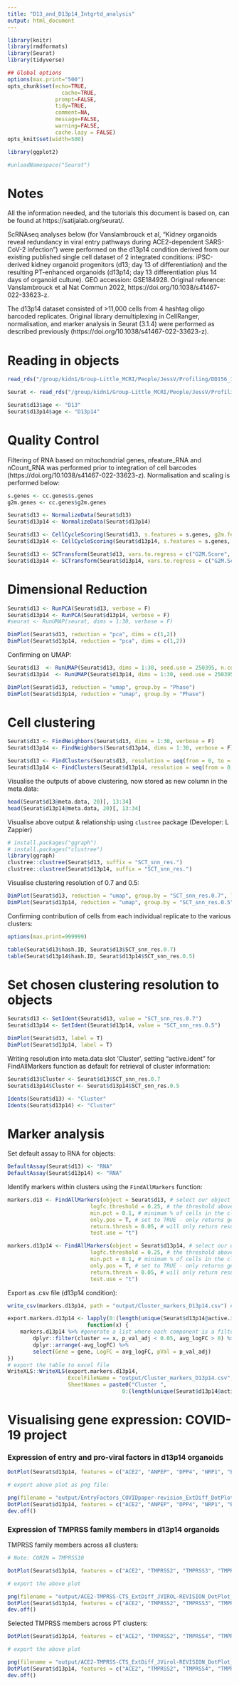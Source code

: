 ```yaml
---
title: "D13_and_D13p14_Intgrtd_analysis"
output: html_document
---
```


```r
library(knitr)
library(rmdformats)
library(Seurat)
library(tidyverse)

## Global options
options(max.print="500")
opts_chunk$set(echo=TRUE,
	             cache=TRUE,
               prompt=FALSE,
               tidy=TRUE,
               comment=NA,
               message=FALSE,
               warning=FALSE,
               cache.lazy = FALSE)
opts_knit$set(width=500)

library(ggplot2)

```

```r
#unloadNamespace("Seurat")
```

# Notes

All the information needed, and the tutorials this document is based on, can be found at https://satijalab.org/seurat/.

ScRNAseq analyses below (for Vanslambrouck et al, "Kidney organoids reveal redundancy in viral entry pathways during ACE2-dependent SARS-CoV-2 infection") were performed on the d13p14 condition derived from our existing published single cell dataset of 2 integrated conditions: iPSC-derived kidney organoid progenitors (d13; day 13 of differentiation) and the resulting PT-enhanced organoids (d13p14; day 13 differentiation plus 14 days of organoid culture). GEO accession: GSE184928. Original reference: Vanslambrouck et al Nat Commun 2022, https://doi.org/10.1038/s41467-022-33623-z. 

The d13p14 dataset consisted of >11,000 cells from 4 hashtag oligo barcoded replicates. Original library demultiplexing in CellRanger, normalisation, and marker analysis in Seurat (3.1.4) were performed as described previously (https://doi.org/10.1038/s41467-022-33623-z). 

# Reading in objects 


```r
read_rds("/group/kidn1/Group-Little_MCRI/People/JessV/Profiling/DD156_1502cln2_ExtDiff_CDBLY2_scRNASeq/ExtDiff_Hashing.rds")

```


```r
Seurat <- read_rds("/group/kidn1/Group-Little_MCRI/People/JessV/Profiling/DD156_1502cln2_ExtDiff_CDBLY2_scRNASeq/ExtDiff_Hashing.rds")

```


```r

Seurat$d13$age <- "D13"
Seurat$d13p14$age <- "D13p14"

```


# Quality Control

Filtering of RNA based on mitochondrial genes, nfeature_RNA and nCount_RNA was performed prior to integration of cell barcodes (https://doi.org/10.1038/s41467-022-33623-z). Normalisation and scaling is performed below: 


```r
s.genes <- cc.genes$s.genes
g2m.genes <- cc.genes$g2m.genes

Seurat$d13 <- NormalizeData(Seurat$d13)
Seurat$d13p14 <- NormalizeData(Seurat$d13p14)

Seurat$d13 <- CellCycleScoring(Seurat$d13, s.features = s.genes, g2m.features = g2m.genes, set.ident = TRUE)
Seurat$d13p14 <- CellCycleScoring(Seurat$d13p14, s.features = s.genes, g2m.features = g2m.genes, set.ident = TRUE)

Seurat$d13 <- SCTransform(Seurat$d13, vars.to.regress = c("G2M.Score", "S.Score"), verbose = FALSE)
Seurat$d13p14 <- SCTransform(Seurat$d13p14, vars.to.regress = c("G2M.Score", "S.Score"), verbose = FALSE)
```

# Dimensional Reduction

```r
Seurat$d13 <- RunPCA(Seurat$d13, verbose = F)
Seurat$d13p14 <- RunPCA(Seurat$d13p14, verbose = F)
#seurat <- RunUMAP(seurat, dims = 1:30, verbose = F)

DimPlot(Seurat$d13, reduction = "pca", dims = c(1,2))
DimPlot(Seurat$d13p14, reduction = "pca", dims = c(1,2))
```

Confirming on UMAP:

```r
Seurat$d13  <- RunUMAP(Seurat$d13, dims = 1:30, seed.use = 250395, n.components = 2)
Seurat$d13p14  <- RunUMAP(Seurat$d13p14, dims = 1:30, seed.use = 250395, n.components = 2)

DimPlot(Seurat$d13, reduction = "umap", group.by = "Phase")
DimPlot(Seurat$d13p14, reduction = "umap", group.by = "Phase")

```

# Cell clustering

```r
Seurat$d13 <- FindNeighbors(Seurat$d13, dims = 1:30, verbose = F)
Seurat$d13p14 <- FindNeighbors(Seurat$d13p14, dims = 1:30, verbose = F)

Seurat$d13 <- FindClusters(Seurat$d13, resolution = seq(from = 0, to = 2, by = 0.1), verbose = F)
Seurat$d13p14 <- FindClusters(Seurat$d13p14, resolution = seq(from = 0, to = 2, by = 0.1), verbose = F)

```

Visualise the outputs of above clustering, now stored as new column in the meta.data:

```r
head(Seurat$d13@meta.data, 20)[, 13:34]
head(Seurat$d13p14@meta.data, 20)[, 13:34]
```

Visualise above output & relationship using `clustree` package (Developer: L Zappier)

```r
# install.packages("ggraph")
# install.packages("clustree")
library(ggraph)
clustree::clustree(Seurat$d13, suffix = "SCT_snn_res.")
clustree::clustree(Seurat$d13p14, suffix = "SCT_snn_res.")
```

Visualise clustering resolution of 0.7 and 0.5:

```r
DimPlot(Seurat$d13, reduction = "umap", group.by = "SCT_snn_res.0.7", label = T)
DimPlot(Seurat$d13p14, reduction = "umap", group.by = "SCT_snn_res.0.5", label = T)

```

Confirming contribution of cells from each individual replicate to the various clusters: 

```r
options(max.print=999999)
```

```r
table(Seurat$d13$hash.ID, Seurat$d13$SCT_snn_res.0.7)
table(Seurat$d13p14$hash.ID, Seurat$d13p14$SCT_snn_res.0.5)
```

# Set chosen clustering resolution to objects

```r
Seurat$d13 <- SetIdent(Seurat$d13, value = "SCT_snn_res.0.7")
Seurat$d13p14 <- SetIdent(Seurat$d13p14, value = "SCT_snn_res.0.5")

DimPlot(Seurat$d13, label = T)
DimPlot(Seurat$d13p14, label = T)

```

Writing resolution into meta.data slot 'Cluster', setting "active.ident" for FindAllMarkers function as default for retrieval of cluster information: 

```r
Seurat$d13$Cluster <- Seurat$d13$SCT_snn_res.0.7
Seurat$d13p14$Cluster <- Seurat$d13p14$SCT_snn_res.0.5
```

```r
Idents(Seurat$d13) <- "Cluster"
Idents(Seurat$d13p14) <- "Cluster"
```


# Marker analysis

Set default assay to RNA for objects:

```r
DefaultAssay(Seurat$d13) <- "RNA"
DefaultAssay(Seurat$d13p14) <- "RNA"
```

Identify markers within clusters using the `FindAllMarkers` function: 

```r
markers.d13 <- FindAllMarkers(object = Seurat$d13, # select our object
                          logfc.threshold = 0.25, # the threshold above which genes must be DE to be called markers. 
                          min.pct = 0.1, # minimum % of cells in the cluster a marker must be expressed in. 
                          only.pos = T, # set to TRUE - only returns genes that are increased to simplify output
                          return.thresh = 0.05, # will only return results with a p < specified value
                          test.use = "t") 

markers.d13p14 <- FindAllMarkers(object = Seurat$d13p14, # select our object
                          logfc.threshold = 0.25, # the threshold above which genes must be DE to be called markers. 
                          min.pct = 0.1, # minimum % of cells in the cluster a marker must be expressed in. 
                          only.pos = T, # set to TRUE - only returns genes that are increased to simplify output
                          return.thresh = 0.05, # will only return results with a p < specified value
                          test.use = "t")

```

Export as .csv file (d13p14 condition):

```r
write_csv(markers.d13p14, path = "output/Cluster_markers_D13p14.csv") # export the markers file as a csv

export.markers.d13p14 <- lapply(0:(length(unique(Seurat$d13p14@active.ident))-1), # export markers as an excel table divided by cluster
                         function(x) {
    markers.d13p14 %>% #generate a list where each component is a filtered table of each cluster's markers
        dplyr::filter(cluster == x, p_val_adj < 0.05, avg_logFC > 0) %>% 
        dplyr::arrange(-avg_logFC) %>%
        select(Gene = gene, LogFC = avg_logFC, pVal = p_val_adj)
})
# export the table to excel file
WriteXLS::WriteXLS(export.markers.d13p14,
                   ExcelFileName = "output/Cluster_markers_D13p14.csv",
                   SheetNames = paste0("Cluster ",
                                    0:(length(unique(Seurat$d13p14@active.ident))-1)))
```


# Visualising gene expression: COVID-19 project


### Expression of entry and pro-viral factors in d13p14 organoids

```r

DotPlot(Seurat$d13p14, features = c("ACE2", "ANPEP", "DPP4", "NRP1", "BSG", "ITGA5", "ITGB1","CLEC4G", "CLEC4M", "CD209", "AXL", "HAVCR1", "TMPRSS2", "TMPRSS4", "TMPRSS11A", "TMPRSS11B", "CTSL", "CTSB", "FURIN", "ADAM17", "AP1G1", "AP1B1", "AAGAB", "CHUK", "NFE2", "TRAF3IP2", "TRDMT1", "RIPK4", "TAOK2", "ROCK1"), group.by = "Cluster") + theme(axis.text.x = element_text(angle = 90, hjust = 1))

# export above plot as png file:

png(filename = "output/EntryFactors_COVIDpaper-revision_ExtDiff_DotPlot_1.png", width = 300, height = 200, units = "mm", res = 1200)
DotPlot(Seurat$d13p14, features = c("ACE2", "ANPEP", "DPP4", "NRP1", "BSG", "ITGA5", "ITGB1","CLEC4G", "CLEC4M", "CD209", "AXL", "HAVCR1", "TMPRSS2", "TMPRSS4", "TMPRSS11A", "TMPRSS11B", "CTSL", "CTSB", "FURIN", "ADAM17", "AP1G1", "AP1B1", "AAGAB", "CHUK", "NFE2", "TRAF3IP2", "TRDMT1", "RIPK4", "TAOK2", "ROCK1"), group.by = "Cluster") + theme(axis.text.x = element_text(angle = 90, hjust = 1))
dev.off()

```

### Expression of TMPRSS family members in d13p14 organoids 


TMPRSS family members across all clusters:


```r
# Note: CORIN = TMPRSS10

DotPlot(Seurat$d13p14, features = c("ACE2", "TMPRSS2", "TMPRSS3", "TMPRSS4", "CORIN", "TMPRSS11A", "TMPRSS11B", "TMPRSS11D","TMPRSS11E", "TMPRSS11F", "TMPRSS13", "CTSL", "CTSB"), group.by = "Cluster") + theme(axis.text.x = element_text(angle = 45, hjust = 1))

# export the above plot

png(filename = "output/ACE2-TMPRSS-CTS_ExtDiff_JVIROL-REVISION_DotPlot_2.png", width = 200, height = 150, units = "mm", res = 1200)
DotPlot(Seurat$d13p14, features = c("ACE2", "TMPRSS2", "TMPRSS3", "TMPRSS4", "CORIN", "TMPRSS11A", "TMPRSS11B", "TMPRSS11D","TMPRSS11E", "TMPRSS11F", "TMPRSS13", "CTSL", "CTSB"), group.by = "Cluster") + theme(axis.text.x = element_text(angle = 45, hjust = 1))
dev.off()


```

Selected TMPRSS members across PT clusters:

```r

DotPlot(Seurat$d13p14, features = c("ACE2", "TMPRSS2", "TMPRSS4", "TMPRSS10", "CORIN"), idents = c("1", "13", "15", "17")) + theme(axis.text.x = element_text(angle = 45, hjust = 1))

# export the above plot

png(filename = "output/ACE2-TMPRSS-CTS_ExtDiff_JVirol-REVISION_DotPlot_2.png", width = 120, height = 100, units = "mm", res = 1200)
DotPlot(Seurat$d13p14, features = c("ACE2", "TMPRSS2", "TMPRSS4", "TMPRSS10", "CORIN"), idents = c("1", "13", "15", "17")) + theme(axis.text.x = element_text(angle = 45, hjust = 1))
dev.off()
```


